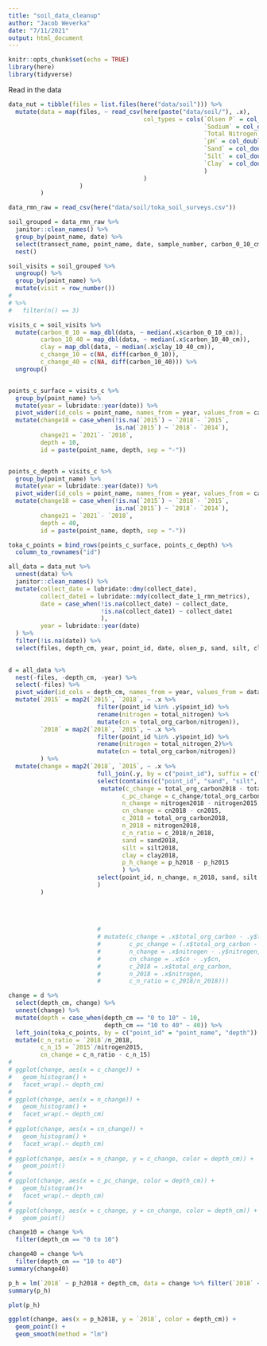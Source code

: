 ```yaml
---
title: "soil_data_cleanup"
author: "Jacob Weverka"
date: "7/11/2021"
output: html_document
---
```


```r
knitr::opts_chunk$set(echo = TRUE)
library(here)
library(tidyverse)
```

Read in the data

```r

data_nut = tibble(files = list.files(here("data/soil"))) %>%
  mutate(data = map(files, ~ read_csv(here(paste("data/soil/"), .x), 
                                      col_types = cols(`Olsen P` = col_character(),
                                                       `Sodium` = col_double(),
                                                       `Total Nitrogen` = col_double(),
                                                       `pH` = col_double(),
                                                       `Sand` = col_double(),
                                                       `Silt` = col_double(),
                                                       `Clay` = col_double()
                                                       )
                                      )
                    )
         )  

data_rmn_raw = read_csv(here("data/soil/toka_soil_surveys.csv"))


```


```r
soil_grouped = data_rmn_raw %>% 
  janitor::clean_names() %>% 
  group_by(point_name, date) %>% 
  select(transect_name, point_name, date, sample_number, carbon_0_10_cm, carbon_10_40_cm, clay_10_40_cm, silt_10_40_cm, sand_10_40_cm, grazed_this_year, bare_ground, litter_depth, catenal_position, starts_with("bulk"), max_depth) %>% 
  nest()

soil_visits = soil_grouped %>% 
  ungroup() %>% 
  group_by(point_name) %>% 
  mutate(visit = row_number()) 
# 
# %>% 
#   filter(n() == 3)

visits_c = soil_visits %>% 
  mutate(carbon_0_10 = map_dbl(data, ~ median(.x$carbon_0_10_cm)),
         carbon_10_40 = map_dbl(data, ~ median(.x$carbon_10_40_cm)),
         clay = map_dbl(data, ~ median(.x$clay_10_40_cm)),
         c_change_10 = c(NA, diff(carbon_0_10)),
         c_change_40 = c(NA, diff(carbon_10_40))) %>% 
  ungroup()


points_c_surface = visits_c %>% 
  group_by(point_name) %>% 
  mutate(year = lubridate::year(date)) %>% 
  pivot_wider(id_cols = point_name, names_from = year, values_from = carbon_0_10) %>% 
  mutate(change18 = case_when(!is.na(`2015`) ~ `2018`- `2015`,
                              is.na(`2015`) ~ `2018`- `2014`),
         change21 = `2021`- `2018`,
         depth = 10,
         id = paste(point_name, depth, sep = "-"))


points_c_depth = visits_c %>% 
  group_by(point_name) %>% 
  mutate(year = lubridate::year(date)) %>% 
  pivot_wider(id_cols = point_name, names_from = year, values_from = carbon_10_40) %>% 
  mutate(change18 = case_when(!is.na(`2015`) ~ `2018`- `2015`,
                              is.na(`2015`) ~ `2018`- `2014`),
         change21 = `2021`- `2018`,
         depth = 40,
         id = paste(point_name, depth, sep = "-"))

toka_c_points = bind_rows(points_c_surface, points_c_depth) %>% 
  column_to_rownames("id")


```




```r
all_data = data_nut %>% 
  unnest(data) %>%
  janitor::clean_names() %>% 
  mutate(collect_date = lubridate::dmy(collect_date),
         collect_date1 = lubridate::mdy(collect_date_1_rmn_metrics),
         date = case_when(!is.na(collect_date) ~ collect_date,
                          !is.na(collect_date1) ~ collect_date1
                          ),
         year = lubridate::year(date)
  ) %>% 
  filter(!is.na(date)) %>% 
  select(files, depth_cm, year, point_id, date, olsen_p, sand, silt, clay, texture, p_h, cec, calcium, magnesium, potassium, sodium, total_org_carbon, total_nitrogen, total_nitrogen_2)
  
```



```r
d = all_data %>% 
  nest(-files, -depth_cm, -year) %>% 
  select(-files) %>% 
  pivot_wider(id_cols = depth_cm, names_from = year, values_from = data) %>% 
  mutate(`2015` = map2(`2015`, `2018`, ~ .x %>% 
                         filter(point_id %in% .y$point_id) %>% 
                         rename(nitrogen = total_nitrogen) %>% 
                         mutate(cn = total_org_carbon/nitrogen)),
         `2018` = map2(`2018`, `2015`, ~ .x %>% 
                         filter(point_id %in% .y$point_id) %>% 
                         rename(nitrogen = total_nitrogen_2)%>% 
                         mutate(cn = total_org_carbon/nitrogen))
         ) %>% 
  mutate(change = map2(`2018`, `2015`, ~ .x %>% 
                         full_join(.y, by = c("point_id"), suffix = c("2018", "2015")) %>% 
                         select(contains(c("point_id", "sand", "silt", "clay", "total_org", "nitrogen", "cn", "p_h"))) %>% 
                          mutate(c_change = total_org_carbon2018 - total_org_carbon2015,
                                c_pc_change = c_change/total_org_carbon2015,
                                n_change = nitrogen2018 - nitrogen2015,
                                cn_change = cn2018 - cn2015,
                                c_2018 = total_org_carbon2018,
                                n_2018 = nitrogen2018,
                                c_n_ratio = c_2018/n_2018,
                                sand = sand2018,
                                silt = silt2018,
                                clay = clay2018,
                                p_h_change = p_h2018 - p_h2015
                                ) %>% 
                         select(point_id, n_change, n_2018, sand, silt, clay, contains("nitrogen"), contains("p_h")) 
                         )
         )
                       
                         
                         
                         
                         # 
                         # mutate(c_change = .x$total_org_carbon - .y$total_org_carbon,
                         #        c_pc_change = (.x$total_org_carbon - .y$total_org_carbon)/.y$total_org_carbon,
                         #        n_change = .x$nitrogen - .y$nitrogen,
                         #        cn_change = .x$cn - .y$cn,
                         #        c_2018 = .x$total_org_carbon,
                         #        n_2018 = .x$nitrogen,
                         #        c_n_ratio = c_2018/n_2018)))
```
```r
change = d %>% 
  select(depth_cm, change) %>% 
  unnest(change) %>% 
  mutate(depth = case_when(depth_cm == "0 to 10" ~ 10,
                           depth_cm == "10 to 40" ~ 40)) %>% 
  left_join(toka_c_points, by = c("point_id" = "point_name", "depth")) %>% 
  mutate(c_n_ratio = `2018`/n_2018,
         c_n_15 = `2015`/nitrogen2015,
         cn_change = c_n_ratio - c_n_15)
# 
# ggplot(change, aes(x = c_change)) +
#   geom_histogram() +
#   facet_wrap(.~ depth_cm)
# 
# ggplot(change, aes(x = n_change)) +
#   geom_histogram() +
#   facet_wrap(.~ depth_cm)
# 
# ggplot(change, aes(x = cn_change)) +
#   geom_histogram() +
#   facet_wrap(.~ depth_cm)
# 
# ggplot(change, aes(x = n_change, y = c_change, color = depth_cm)) +
#   geom_point()
# 
# ggplot(change, aes(x = c_pc_change, color = depth_cm)) +
#   geom_histogram()+
#   facet_wrap(.~ depth_cm)
# 
# ggplot(change, aes(x = c_change, y = cn_change, color = depth_cm)) +
#   geom_point()

```


```r
change10 = change %>% 
  filter(depth_cm == "0 to 10")

change40 = change %>% 
  filter(depth_cm == "10 to 40")
summary(change40)
```

```r
p_h = lm(`2018` ~ p_h2018 + depth_cm, data = change %>% filter(`2018` < 5))
summary(p_h)

plot(p_h)
```
```r
ggplot(change, aes(x = p_h2018, y = `2018`, color = depth_cm)) +
  geom_point() +
  geom_smooth(method = "lm")
```


